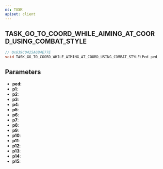 ```yaml
---
ns: TASK
apiset: client
---
```

## TASK_GO_TO_COORD_WHILE_AIMING_AT_COORD_USING_COMBAT_STYLE

```c
// 0x639C0425A0B4E77E
void TASK_GO_TO_COORD_WHILE_AIMING_AT_COORD_USING_COMBAT_STYLE(Ped ped, Any p1, Any p2, Any p3, Any p4, Any p5, Any p6, Any p7, Any p8, Any p9, Any p10, Any p11, Any p12, Any p13, Any p14, Any p15);
```


## Parameters
* **ped**:
* **p1**:
* **p2**:
* **p3**:
* **p4**:
* **p5**:
* **p6**:
* **p7**:
* **p8**:
* **p9**:
* **p10**:
* **p11**:
* **p12**:
* **p13**:
* **p14**:
* **p15**:
